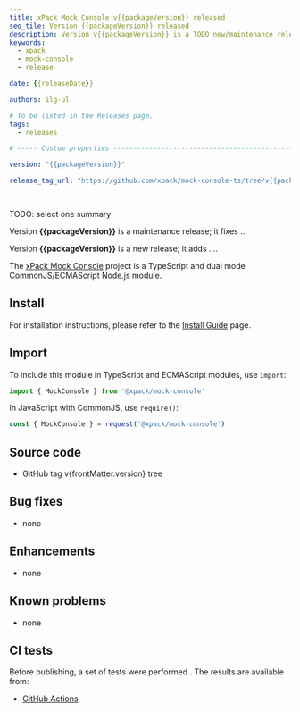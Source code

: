 ```yaml
---
title: xPack Mock Console v{{packageVersion}} released
seo_tile: Version {{packageVersion}} released
description: Version v{{packageVersion}} is a TODO new/maintenance release
keywords:
  - xpack
  - mock-console
  - release

date: {{releaseDate}}

authors: ilg-ul

# To be listed in the Releases page.
tags:
  - releases

# ----- Custom properties -----------------------------------------------------

version: "{{packageVersion}}"

release_tag_url: "https://github.com/xpack/mock-console-ts/tree/v{{packageVersion}}"

---
```




TODO: select one summary

Version **{{packageVersion}}** is a maintenance release; it fixes ...

Version **{{packageVersion}}** is a new release; it adds ....

<!-- truncate -->

<PageMetadata title={frontMatter.seo_title} />

The [xPack Mock Console](https://xpack.github.io/mock-console-ts/)
project is a TypeScript and dual mode CommonJS/ECMAScript Node.js module.

<Prerequisites nodeVersion="18.0.0"/>

## Install

For installation instructions, please refer to the
[Install Guide](/docs/install/)
page.

## Import

To include this module in TypeScript and ECMAScript modules, use `import`:

```typescript
import { MockConsole } from '@xpack/mock-console'
```

In JavaScript with CommonJS, use `require()`:

```javascript
const { MockConsole } = request('@xpack/mock-console')
```

## Source code

- <Link to={frontMatter.release_tag_url}>GitHub tag v{frontMatter.version} tree</Link>

## Bug fixes

- none

## Enhancements

- none

## Known problems

- none

## CI tests

Before publishing, a set of tests were performed .
The results are available from:

- [GitHub Actions](https://github.com/xpack/mock-console-ts/actions)

